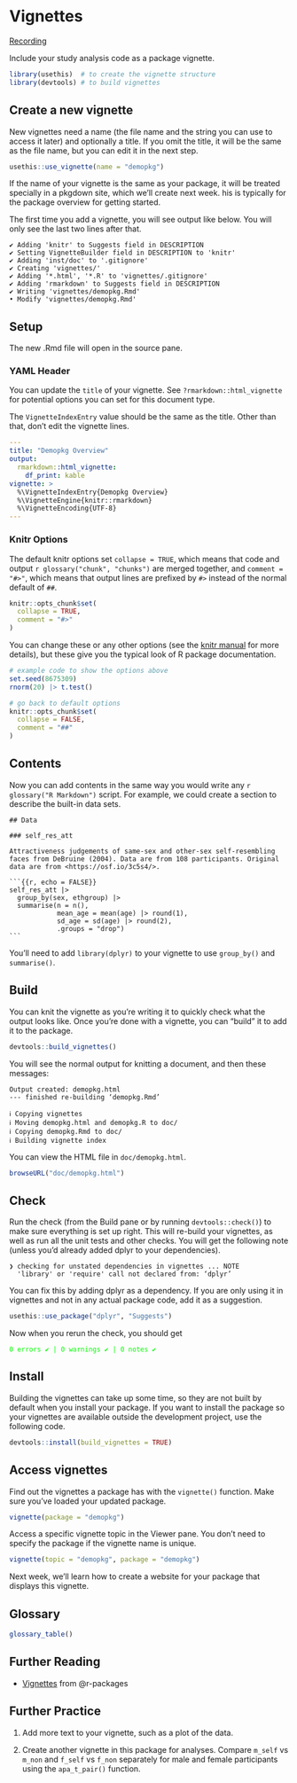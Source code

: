 # Vignettes {#sec-vignettes}

[Recording](https://youtu.be/nxX9zfP91dM)

Include your study analysis code as a package vignette.

```r

library(usethis)  # to create the vignette structure
library(devtools) # to build vignettes
```

## Create a new vignette

New vignettes need a name (the file name and the string you can use to access it later) and optionally a title. If you omit the title, it will be the same as the file name, but you can edit it in the next step.

```r
usethis::use_vignette(name = "demopkg")
```

::: {.callout-note}
If the name of your vignette is the same as your package, it will be treated specially in a pkgdown site, which we'll create next week. his is typically for the package overview for getting started.
:::

The first time you add a vignette, you will see output like below. You will only see the last two lines after that. 

::: {.cell-output}
```
✔ Adding 'knitr' to Suggests field in DESCRIPTION
✔ Setting VignetteBuilder field in DESCRIPTION to 'knitr'
✔ Adding 'inst/doc' to '.gitignore'
✔ Creating 'vignettes/'
✔ Adding '*.html', '*.R' to 'vignettes/.gitignore'
✔ Adding 'rmarkdown' to Suggests field in DESCRIPTION
✔ Writing 'vignettes/demopkg.Rmd'
• Modify 'vignettes/demopkg.Rmd'
```
:::

## Setup

The new .Rmd file will open in the source pane.

### YAML Header

You can update the `title` of your vignette. See `?rmarkdown::html_vignette` for potential options you can set for this document type.

::: {.callout-warning}
The `VignetteIndexEntry` value should be the same as the title. Other than that, don't edit the vignette lines.
:::

``` yaml
---
title: "Demopkg Overview"
output: 
  rmarkdown::html_vignette:
    df_print: kable
vignette: >
  %\VignetteIndexEntry{Demopkg Overview}
  %\VignetteEngine{knitr::rmarkdown}
  %\VignetteEncoding{UTF-8}
---
```

### Knitr Options

The default knitr options set `collapse = TRUE`, which means that code and output `r glossary("chunk", "chunks")` are merged together, and `comment = "#>"`, which means that output lines are prefixed by `#>` instead of the normal default of `##`. 

```r
knitr::opts_chunk$set(
  collapse = TRUE,
  comment = "#>"
)
```

You can change these or any other options (see the [knitr manual](https://yihui.org/knitr/options/) for more details), but these give you the typical look of R package documentation.

```r
# example code to show the options above
set.seed(8675309)
rnorm(20) |> t.test()
```

```r
# go back to default options
knitr::opts_chunk$set(
  collapse = FALSE,
  comment = "##"
)
```

## Contents

Now you can add contents in the same way you would write any `r glossary("R Markdown")` script. For example, we could create a section to describe the built-in data sets.

````
## Data

### self_res_att

Attractiveness judgements of same-sex and other-sex self-resembling faces from DeBruine (2004). Data are from 108 participants. Original data are from <https://osf.io/3c5s4/>.

```{{r, echo = FALSE}}
self_res_att |>
  group_by(sex, ethgroup) |>
  summarise(n = n(),
            mean_age = mean(age) |> round(1),
            sd_age = sd(age) |> round(2),
            .groups = "drop")
```

````

::: {.callout-warning}
You'll need to add `library(dplyr)` to your vignette to use `group_by()` and `summarise()`.
:::

## Build

You can knit the vignette as you're writing it to quickly check what the output looks like. Once you're done with a vignette, you can "build" it to add it to the package.

```r
devtools::build_vignettes()
```

You will see the normal output for knitting a document, and then these messages:

::: {.cell-output}
```
Output created: demopkg.html
--- finished re-building ‘demopkg.Rmd’

ℹ Copying vignettes
ℹ Moving demopkg.html and demopkg.R to doc/
ℹ Copying demopkg.Rmd to doc/
ℹ Building vignette index
```
:::

You can view the HTML file in `doc/demopkg.html`. 

```r
browseURL("doc/demopkg.html")
```

## Check

Run the check (from the Build pane or by running `devtools::check()`) to make sure everything is set up right. This will re-build your vignettes, as well as run all the unit tests and other checks. You will get the following note (unless you'd already added dplyr to your dependencies).

::: {.cell-output}
```
❯ checking for unstated dependencies in vignettes ... NOTE
  'library' or 'require' call not declared from: ‘dplyr’
```
:::

You can fix this by adding dplyr as a dependency. If you are only using it in vignettes and not in any actual package code, add it as a suggestion.

```r
usethis::use_package("dplyr", "Suggests")
```

Now when you rerun the check, you should get 

::: {.cell-output style="color: #00FF00;"}
```
0 errors ✔ | 0 warnings ✔ | 0 notes ✔
```
:::

## Install

Building the vignettes can take up some time, so they are not built by default when you install your package. If you want to install the package so your vignettes are available outside the development project, use the following code.

```r
devtools::install(build_vignettes = TRUE)
```


## Access vignettes

Find out the vignettes a package has with the `vignette()` function. Make sure you've loaded your updated package. 

```r
vignette(package = "demopkg")
```

Access a specific vignette topic in the Viewer pane. You don't need to specify the package if the vignette name is unique.

```r
vignette(topic = "demopkg", package = "demopkg")
```

Next week, we'll learn how to create a website for your package that displays this vignette.

## Glossary

```r
glossary_table()
```

## Further Reading

* [Vignettes](https://r-pkgs.org/vignettes.html) from @r-packages

## Further Practice

1. Add more text to your vignette, such as a plot of the data.

1. Create another vignette in this package for analyses. Compare `m_self` vs `m_non` and `f_self` vs `f_non` separately for male and female participants using the `apa_t_pair()` function.
